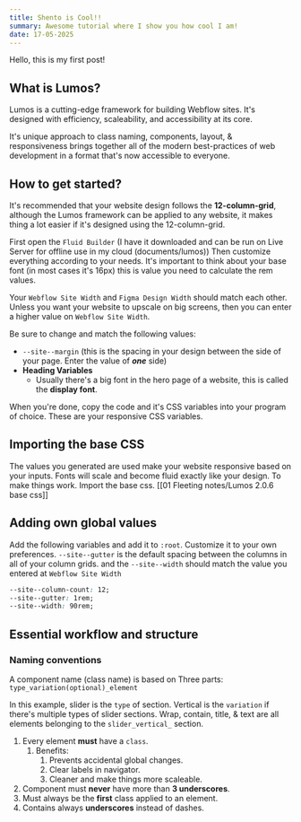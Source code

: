```yaml
---
title: Shento is Cool!!
summary: Awesome tutorial where I show you how cool I am!
date: 17-05-2025
---
```

Hello, this is my first post!

## What is Lumos?
Lumos is a cutting-edge framework for building Webflow sites. It's designed with efficiency, scaleability, and accessibility at its core.

It's unique approach to class naming, components, layout, & responsiveness brings together all of the modern best-practices of web development in a format that's now accessible to everyone.

## How to get started?
It's recommended that your website design follows the **12-column-grid**, although the Lumos framework can be applied to any website, it makes thing a lot easier if it's designed using the 12-column-grid.

First open the `Fluid Builder` (I have it downloaded and can be run on Live Server for offline use in my cloud (documents/lumos)) Then customize everything according to your needs. It's important to think about your base font (in most cases it's 16px) this is value you need to calculate the rem values.

Your `Webflow Site Width` and `Figma Design Width` should match each other. Unless you want your website to upscale on big screens, then you can enter a higher value on `Webflow Site Width`.

Be sure to change and match the following values:
- `--site--margin` (this is the spacing in your design between the side of your page. Enter the value of ***one*** side)
- **Heading Variables**
	- Usually there's a big font in the hero page of a website, this is called the **display font**.

When you're done, copy the code and it's CSS variables into your program of choice. These are your responsive CSS variables.

## Importing the base CSS
The values you generated are used make your website responsive based on your inputs. Fonts will scale and become fluid exactly like your design. To make things work. Import the base css.
[[01 Fleeting notes/Lumos 2.0.6 base css]]

## Adding own global values
Add the following variables and add it to `:root`. Customize it to your own preferences.
`--site--gutter` is the default spacing between the columns in all of your column grids.
and the `--site--width` should match the value you entered at `Webflow Site Width`
```css
--site--column-count: 12;
--site--gutter: 1rem; 
--site--width: 90rem;
```

## Essential workflow and structure
### Naming conventions
A component name (class name) is based on Three parts: `type_variation(optional)_element`

In this example, slider is the `type` of section. Vertical is the `variation` if there's multiple types of slider sections. Wrap, contain, title, & text are all elements belonging to the `slider_vertical_` section.

1. Every element **must** have a `class`.
	1. Benefits:
		1. Prevents accidental global changes.
		2. Clear labels in navigator.
		3. Cleaner and make things more scaleable.
2. Component must **never** have more than **3 underscores**.
3. Must always be the **first** class applied to an element.
4. Contains always **underscores** instead of dashes.
